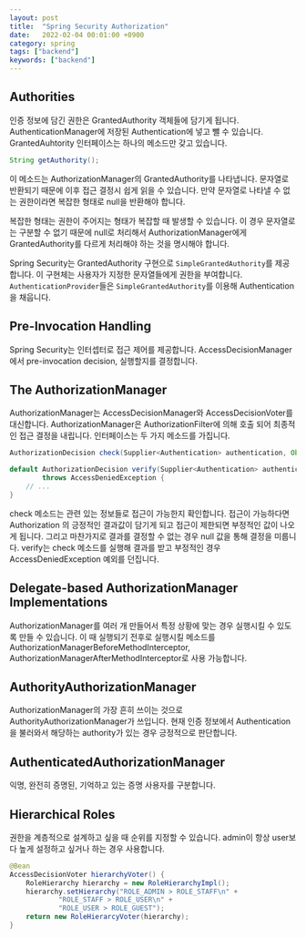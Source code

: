 ```yaml
---
layout: post
title:  "Spring Security Authorization"
date:   2022-02-04 00:01:00 +0900
category: spring
tags: ["backend"]
keywords: ["backend"]
---
```


## Authorities
인증 정보에 담긴 권한은 GrantedAuthority 객체들에 담기게 됩니다.
AuthenticationManager에 저장된 Authentication에 넣고 뺄 수 있습니다.
GrantedAuhtority 인터페이스는 하나의 메소드만 갖고 있습니다.
```java
String getAuthority();
```
이 메소드는 AuthorizationManager의 GrantedAuthority를 나타냅니다.
문자열로 반환되기 때문에 이후 접근 결정시 쉽게 읽을 수 있습니다.
만약 문자열로 나타낼 수 없는 권한이라면 복잡한 형태로 null을 반환해야 합니다.

복잡한 형태는 권한이 주어지는 형태가 복잡할 때 발생할 수 있습니다. 
이 경우 문자열로는 구분할 수 없기 때문에 null로 처리해서 AuthorizationManager에게
GrantedAuthority를 다르게 처리해야 하는 것을 명시해야 합니다.

Spring Security는 GrantedAuthority 구현으로 `SimpleGrantedAuthority`를 제공합니다.
이 구현체는 사용자가 지정한 문자열들에게 권한을 부여합니다.
`AuthenticationProvider`들은 `SimpleGrantedAuthority`를 이용해 Authentication을 채웁니다.

## Pre-Invocation Handling
Spring Security는 인터셉터로 접근 제어를 제공합니다.
AccessDecisionManager에서 pre-invocation decision, 실행할지를 결정합니다.

## The AuthorizationManager
AuthorizationManager는 AccessDecisionManager와 AccessDecisionVoter를 대신합니다.
AuthorizationManager은 AuthorizationFilter에 의해 호출 되어 최종적인 접근 결정을 내립니다.
인터페이스는 두 가지 메소드를 가집니다.
```java
AuthorizationDecision check(Supplier<Authentication> authentication, Object secureObject);

default AuthorizationDecision verify(Supplier<Authentication> authentication, Object secureObject)
        throws AccessDeniedException {
    // ...
}
```
check 메소드는 관련 있는 정보들로 접근이 가능한지 확인합니다. 
접근이 가능하다면 Authorization 의 긍정적인 결과값이 담기게 되고 접근이 제한되면 부정적인 값이 나오게 됩니다.
그리고 마찬가지로 결과를 결정할 수 없는 경우 null 값을 통해 결정을 미룹니다.
verify는 check 메소드를 실행해 결과를 받고 부정적인 경우 AccessDeniedException 예외를 던집니다.

## Delegate-based AuthorizationManager Implementations
AuthorizationManager를 여러 개 만들어서 특정 상황에 맞는 경우 실행시킬 수 있도록 만들 수 있습니다.
이 때 실행되기 전후로 실행시킬 메소드를 AuthorizationManagerBeforeMethodInterceptor, AuthorizationManagerAfterMethodInterceptor로 사용 가능합니다.

## AuthorityAuthorizationManager
AuthorizationManager의 가장 흔히 쓰이는 것으로 AuthorityAuthorizationManager가 쓰입니다.
현재 인증 정보에서 Authentication을 불러와서 해당하는 authority가 있는 경우 긍정적으로 판단합니다.

## AuthenticatedAuthorizationManager
익명, 완전히 증명된, 기억하고 있는 증명 사용자를 구분합니다.

## Hierarchical Roles
권한을 계층적으로 설계하고 싶을 때 순위를 지정할 수 있습니다.
admin이 항상 user보다 높게 설정하고 싶거나 하는 경우 사용합니다.
```java
@Bean
AccessDecisionVoter hierarchyVoter() {
    RoleHierarchy hierarchy = new RoleHierarchyImpl();
    hierarchy.setHierarchy("ROLE_ADMIN > ROLE_STAFF\n" +
            "ROLE_STAFF > ROLE_USER\n" +
            "ROLE_USER > ROLE_GUEST");
    return new RoleHierarcyVoter(hierarchy);
}
```
